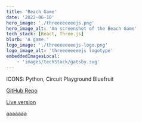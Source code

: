 ```yaml
---
title: 'Beach Game'
date: '2022-06-10'
hero_image: './threeeeeeeejs.png'
hero_image_alt: 'An screenshot of the Beach Game'
tech_stack: [React, Three.js]
blurb: 'A game.'
logo_image: './threeeeeeeejs-logo.png'
logo_image_alt: 'threeeeeeeejs logotype'
embeddedImagesLocal:
	- 'images/techStack/gatsby.svg'
---
```

ICONS: Python, Circuit Playground Bluefruit

[GitHub Repo](https://github.com/egiiiiil/hyperisland-mod1)

[Live version](https://github.com/egiiiiil/hyperisland-mod1)

aaaaaaa

